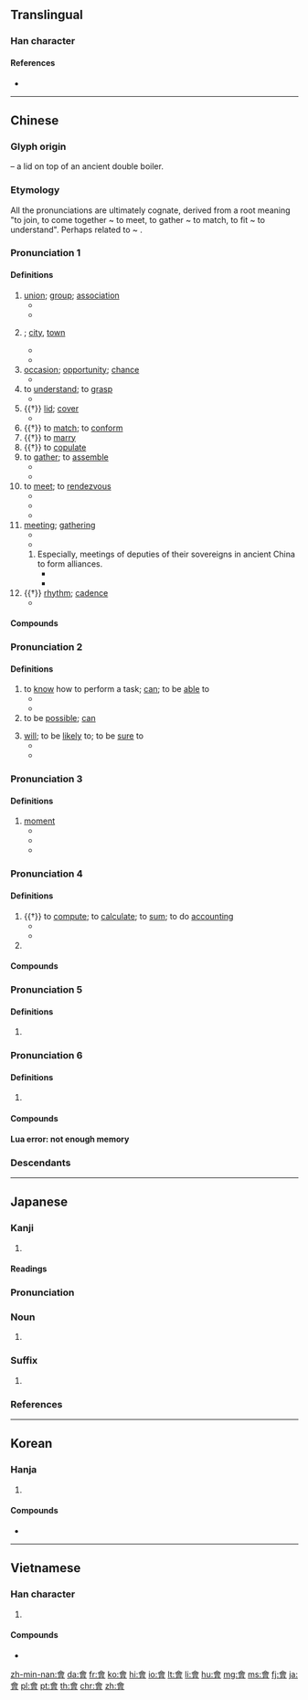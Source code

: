 {{also|曾|会}}
==Translingual==
{{ja-forms|[[会]]|[[会]]|[[會]]}}
{{stroke order|type=animate}}

===Han character===
{{Han char|rn=73|rad=曰|as=09|sn=13|four=80606|canj=OMWA|ids=⿳亼⿻𫩏丷曰}}

====References====
* {{Han ref|kx=0503.080|dkj=14306|dj=0878.090|hdz=21524.050|uh=6703|ud=26371|bh=B77C|bd=46972}}

----

==Chinese==
{{zh-forms|s=会|alt=㑹}}

===Glyph origin===
{{Han etyl}}

{{Han compound|亼|曾|ls=ic}} – a lid on top of an ancient double boiler.

===Etymology===
All the pronunciations are ultimately cognate, derived from a root meaning "to join, to come together ~ to meet, to gather ~ to match, to fit ~ to understand". Perhaps related to {{och-l|合|to match}} ~ {{och-l|蓋|lid}}.

===Pronunciation 1===
{{zh-pron
|m=huì
|c=wui6,wui6-2
|h=pfs=fi
|mn=hōe
|w=3hhue
|dial=2
|mc=1
|oc=1,2
|ma=y
|cat=v,n
}}

====Definitions====
{{zh-hanzi}}

# [[union]]; [[group]]; [[association]] {{zh-mw|個}}
#* {{zh-x|社會|society}}
#* {{zh-x|幫會|secret society, underworld gang}}
# {{n-g|a place where people meet; an economic or political centre}}; [[city]], [[town]]
#* {{zh-x|都會|capital city}}
#* {{zh-x|省會|provincial capital}}
# [[occasion]]; [[opportunity]]; [[chance]]
#* {{zh-x|機會|opportunity}}
# to [[understand]]; to [[grasp]]
#* {{zh-x|誤會|to misunderstand; misunderstanding}}
# {{†}} [[lid]]; [[cover]]
#* {{zh-x|啟會|to uncover}}
# {{†}} to [[match]]; to [[conform]]
# {{†}} to [[marry]]
# {{†}} to [[copulate]]
# to [[gather]]; to [[assemble]]
#* {{zh-x|集會|to gather}}
#* {{zh-x|昨天 我 沒有 會 著{zhe} 他。|I didn't '''see''' him yesterday.}}
# to [[meet]]; to [[rendezvous]]
#* {{zh-x|會見|to meet with}}
#* {{zh-x|會面|to meet with}}
#* {{zh-x|我 要 到 車站 會 朋友.|I have to go to the station to '''meet''' a friend.}}
# [[meeting]]; [[gathering]] {{zh-mw|場|次}}
#* {{zh-x|會議|meeting, conference}}
#* {{zh-x|我 還有 個 會 要 開。|I have a '''meeting''' to go to.}}
## Especially, meetings of deputies of their sovereigns in ancient China to form alliances.
##* {{zh-x|聚會|gathering, party}}
##* {{zh-x|盟會|meeting of sovereigns}}
# {{†}} [[rhythm]]; [[cadence]]
#* {{zh-x|節{jié}會|rhythm of a musical piece}}

====Compounds====
{{zh-der|會標|會餐|會操|會場|會話|會見|會客|會兒|會談|會議|會陰|茶會|音樂會|厄會|大眾社會|光復會|園遊會|封閉社會|工會|冥會|不期而會|區運會|元會|國民大會|卡港會議|便會|唐會要|八會穴|三才圖會|大都會|婦聯會|九老會|嘉年華會|中常會|佛會|一緣一會|四會|公聽會|天足會|千載一會|宋會要|以會養會|哥老會|弭兵之會|下流社會|後援會|化裝舞會|宴會|影友會|怨憎會苦|同盟會|例會|大清會典|地方議會|不會|壓花會|傅會|商會|嘉會|上會|國統會|慶祝大會|工商社會|因緣際會|感會風雲|婦援會|意會|惜別會|中選會|國會|大會舞|工業社會|外貿協會|中幡會|二會子|六陽會首|怎麼會|大都會區|以文會友|循聲附會|奧會模式|心領神會|心融神會|勞委會|外交照會|交會|三合會|後會難期|後會可期|後會有期|國科會|即景會心|兄弟會|廟會|座談會|府會|原始社會|幽會|幸會|年會|常會|希臘教會|市議會|天地會|國務會議|展覽會|五燈會元|大會狀|大陸會議|在臺協會|圓桌會議|小康社會|大會串|大議會|封建社會|官會子|孔孟學會|密會|一讀會|宗親會|單刀會|委員會|公議會|協會|保皇會|婦女會|安理會|僑委會|女青年會|女聯會|奧運會|大會操|不理會|四健會|巫山之會|再會|大會廳|大會師|大會|大同社會|大刀會|夜總會|堂會|基金會|倒會|慶生會|三讀會|公平會|國際奧會|副會長|國會主權|休會|傳統社會|單刀赴會|同業公會|大會垓|博覽會|和會|幫會|呵會|只會|同鄉會|同樂會|同學會|司會|古城會|參議會|延會|出社會|互助會|巴黎和會|國語會|公會|學會|偷期暗會|五會念佛|奧會|不會說話|不良會|不管部會|會晤|業務會報|消基會|懇親會|會逢其適|會章|會少離多|會訊|時會|文復會|株式會社|武會|會課|會萃|知會|機會主義|會盟|流會|會任之家|社會|發表會|視訊會議|會水|會考|會弔|會試|社會失調|會食|文建會|漁會|社會規範|歐洲議會|書香社會|社會地位|拜會|晚會|校友會|獅子會|浸信會|會獵|盛會|會堂|社會調適|社會改革|打個照會|會房|放生會|會道能說|教會|找機會|會期|搖會|會簽制度|會家不忙|皇家學會|法會|會規|水會|會議室|會長|會費|會合周期|會哨|社會立法|支會|班會|搭會|社會政策|湯餅會|會葬|社會安全|早餐會|會要|會典|社會救濟|會員國|社會發展|社會賢達|會意|柏林會議|曉會|會頭|社會心理|月會|牽強附會|會款|構會|民間合會|撲蝶之會|會館|會厭軟骨|會審公廨|社會現象|社會價值|殊塗同會|會咽軟骨|會厭炎|會錯意|會合|社會局|會演|會友|文會|省會|穿鑿附會|歡會|社會活動|樓臺會|會鈔|沒理會|移會|會聖|社會福利|檢討會|期會|會首|洛桑會議|社會控制|會真|神會|福利社會|省議會|神會心契|社會革命|祕密社會|活會|社會體系|社會風氣|社會階級|社會運動|社會變遷|社會調查|社會角色|社會行為|社會秩序|社會科學|社會病態|社會服務|社會方言|社會新聞|社會教育|社會救助|社會成本|社會意識|社會性|社會建設|社會工作|社會學|社會契約|社會壓力|社會問題|社會分工|社會互動|社會主義|文山會海|會須|會朝|會文切理|社會整合|會心不遠|朝會|會面|會集|社會群島|盂蘭會|社會保險|會報|會齊|會銜|會籍|盂蘭盆會|理事會|百會|會診|登高會|打茶會|畫會|社會制度|暖寒會|理會|會審|會一會|會稿|會厭|無遮大會|海基會|會飲|歌友會|散會|熟會|燈會|照會|牽合附會|拉丁教會|消寒會|澠池會|教師會館|教會學校|會客室|會戰|會務|盒子會|會社|會得|會所|浸禮會|打照會|機會成本|會悟|會元|沒理會處|會眾|會家|會鼓|母姊會|死約會|死亡約會|營火會|會心一笑|機會|標會|會事|旦會|會址|會師|社會關係|會門|會同|有會|海協會|會心|會飯|會錢|會親|會腳|會海|會文|會帳|會商|會合點|書會|相會|會黨|會通|會員|教育會|社會化|會呈|會聚透鏡|縣議會|附會|華興會|都會區|約會|紀念會|邀會|都會|表演會|附會假借|韻會舉要|資策會|觀音法會|部會首長|能說會道|群英會|聯席會議|際會|聚會|高會|領會|級會|道頭會尾|聯招會|運動會|追悼會|風飛雲會|老人會|趕會|赴會|貴會|議會|週會|自治會|電傳會議|藍十字會|聯誼會|養會|紅十字會|風雲際會|迎會|運會|耶穌會|茶話會|迎神賽會|筆會|誇強說會|閉會|開會|與會|誤會|黑社會|雅會|賽會|總會|閒理會|龍華會|聽證會|齋會|面會|緣會|紅槍會|離會|車輪會|錢會|黨員大會|點頭會意|集會結社|黑龍會|長沙會戰|鴻門會|解會|聯歡會|茶湯會|過會|舞會|農會|高峰會議|體會|董事會|遊藝會|青年會|馬利諾會|香會|評議會|餐會|聚精會神|觀摩會|頭會箕斂|老鼠會|竟會|興會淋漓|軍縮會議|證管會|羅馬教會|電訊會議|藍橋會|蘭亭會|雞尾酒會|集會|農業社會|際會風雲|蟠桃會|茱萸會|陽九之會|議會制|關會|酒會|開羅會議|長老教會|里民大會|部落社會|適逢其會|遠端會議|遊園會|長老會|辯論會|辜汪會談|頭會箕賦|車箍轆會|路德會|跟會|筵會|結會|讀會|議會政治|談話會|講習會|興中會|裁軍會議|衣裳之會|行會|都會文學|花會|興會|臨時會|部會|結宗會社|股東大會|風雲感會|職業工會}}

===Pronunciation 2===
{{zh-pron
|m=huì
|c=wui5,wui3
|c_note=wui3 - nonstandard
|h=pfs=voi
|md=â̤
|md_note=substitute character for {{zh-l|*解}}, which may be related to {{zh-l|*會}}
|mn=xm,zz,kh,tp,tn,tc,lk,yl,km,mg,hc:ē/qz,lk:ě/tp,km,mg:ōe/sx:erē
|mn_note=substitute character for {{zh-l|*解}}, which may be related to {{zh-l|*會}}
|mn-t=oi6
|w=2ue
|dial=n
|mc=1
|oc=1,2
|ma=y
|cat=v
}}

====Definitions====
{{zh-hanzi}}

# to [[know]] how to perform a task; [[can]]; to be [[able]] to
#* {{zh-x|我 會 英語，不 會 日語。|I '''know''' English but don't '''know''' Japanese.}}
#* {{zh-x|他 還 會 兩 出 ^京戲。|He's '''able''' to sing a few airs of Beijing Opera.}}
# to be [[possible]]; [[can]]
#: {{zh-x|污染 會 使 氣喘 加重。|Pollution '''can''' aggravate asthma.}}
# [[will]]; to be [[likely]] to; to be [[sure]] to
#* {{zh-x|他 會 在 家 嗎？|Is he '''likely''' to be at home?}}
#* {{zh-x|公共汽車 會 準時 到達.|The bus '''will''' arrive on time}}

===Pronunciation 3===
{{zh-pron
|m=huì,huǐ,er=y,1nb=standard in Mainland,2nb=standard in Taiwan,2nc=common variant in Mainland
|c=wui6
|h=
|mn=
|mc=1
|oc=1,2
|dial=n
|w=
|ma=y
|cat=n
}}

====Definitions====
{{zh-hanzi}}

# [[moment]]
#* {{zh-x|一會|a moment}}
#* {{zh-x|會兒|a moment}}
#* {{zh-x|等 一會兒{r}。|Wait a '''moment'''.}}

===Pronunciation 4===
{{zh-pron
|m=kuài
|ma=y
|c=kui2,kui3,wui6
|h=pfs=fi
|mn=kòe
|w=2kue
|dial=1
|mc=2
|oc=3,1
|cat=v,pn
}}

====Definitions====
{{zh-hanzi}}

# {{†}} to [[compute]]; to [[calculate]]; to [[sum]]; to do [[accounting]]
#* {{zh-x|會{kuài}計|accountant, accountancy, accounting}}
#* {{zh-x|會{kuài}計師|accountant}}
# {{surname|lang=zh}}

====Compounds====
{{zh-der|fold=1|會計|歲會|會計法|會計師|會計年度|會計學|成本會計|會撮|會弁|計會}}

===Pronunciation 5===
{{zh-pron
|m=kuài,guì,1nb=standard in Mainland,2nb=standard in Taiwan,2nc=variant in Mainland
|c=kui2,kui3
|h=
|mn=kòe
|w=2kue
|dial=n
|mc=2
|oc=3,1
|cat=pn
}}

====Definitions====
{{zh-hanzi}}

# {{zh-only|會稽|Guiji Commandery}}

===Pronunciation 6===
{{zh-pron
|m=kuò
|c=
|h=
|mn=
|w=
|dial=n
|mc=
|oc=
|cat=
}}

====Definitions====
{{zh-hanzi}}

# {{zh-only|會撮}}

====Compounds====
<strong class="error"><span class="scribunto-error" id="mw-scribunto-error-0">Lua error: not enough memory</span></strong>

===Descendants===
{{CJKV||s=会|かい|회|k2=괴|hội}}

{{zh-cat|Beginning}}

----

==Japanese==

===Kanji===
{{ja-kanji|grade=|rs=曰09|style=ky|shin=会}}

# {{defn|lang=ja|sort=曰09}}

====Readings====
{{ja-readings|goon=[[え]] (e)|kanon=[[かい]] (kai)|kun=[[あう]] (au)}}

===Pronunciation===
{{ja-pron|yomi=kanon|かい|acc=1|acc_ref=DJR,NHK}}

===Noun===
{{ja-noun|shin=会|かい|hhira=くわい}}

# {{kyujitai spelling of|会}}

===Suffix===
{{ja-pos|suffix|shin=会|かい|hhira=くわい}}

# {{kyujitai spelling of|会}}

===References===
<references/>

----

==Korean==

===Hanja===
{{ko-hanja|hangeul=[[회]]|eumhun=|rv=hoe|mr=hoe|y=hoy}}

# {{defn|lang=ko|sort=曰09}}

====Compounds====
* {{ko-l|회음|[[perineum]]|會陰}}

----

==Vietnamese==

===Han character===
{{vi-hantu|[[hội]], [[cuối]], [[hụi]]|rs=曰09}}

# {{defn|lang=vi|sort=曰09}}

====Compounds====
* {{vi-l|hội âm|會陰|[[perineum]]}}

[[zh-min-nan:會]]
[[da:會]]
[[fr:會]]
[[ko:會]]
[[hi:會]]
[[io:會]]
[[lt:會]]
[[li:會]]
[[hu:會]]
[[mg:會]]
[[ms:會]]
[[fj:會]]
[[ja:會]]
[[pl:會]]
[[pt:會]]
[[th:會]]
[[chr:會]]
[[zh:會]]